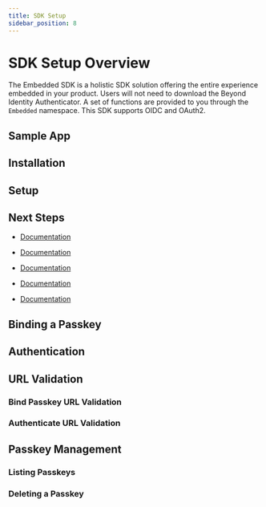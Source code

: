 ```yaml
---
title: SDK Setup
sidebar_position: 8
---
```












# SDK Setup Overview

The Embedded SDK is a holistic SDK solution offering the entire experience embedded in your product. Users will not need to download the Beyond Identity Authenticator. A set of functions are provided to you through the `Embedded` namespace. This SDK supports OIDC and OAuth2.

## Sample App

<Tabs groupId="sdks" queryString>
<TabItem value="javascript" label="JavaScript">

<SampleAppJavaScript/>

</TabItem>
<TabItem value="kotlin" label="Kotlin">

<SampleAppKotlin/>

</TabItem>
<TabItem value="swift" label="Swift">

<SampleAppSwift/>

</TabItem>
<TabItem value="reactnative" label="React Native">

<SampleAppReactNative/>

</TabItem>
<TabItem value="flutter" label="Flutter">

<SampleAppFlutter/>

</TabItem>
</Tabs>

## Installation

<Tabs groupId="sdks" queryString>
<TabItem value="javascript" label="JavaScript">

<InstallationJavaScript/>

</TabItem>
<TabItem value="kotlin" label="Kotlin">

<InstallationKotlin/>

</TabItem>
<TabItem value="swift" label="Swift">

<InstallationSwift/>

</TabItem>
<TabItem value="reactnative" label="React Native">

<InstallationReactNative/>

</TabItem>
<TabItem value="flutter" label="Flutter">

<InstallationFlutter/>

</TabItem>
</Tabs>

## Setup

<Tabs groupId="sdks" queryString>
<TabItem value="javascript" label="JavaScript">

<SetupJavaScript/>

</TabItem>
<TabItem value="kotlin" label="Kotlin">

<SetupKotlin/>

</TabItem>
<TabItem value="swift" label="Swift">

<SetupSwift/>

</TabItem>
<TabItem value="reactnative" label="React Native">

<SetupReactNative/>

</TabItem>
<TabItem value="flutter" label="Flutter">

<SetupFlutter/>

</TabItem>
</Tabs>

## Next Steps

<Tabs groupId="sdks" queryString>
<TabItem value="javascript" label="JavaScript">

<!---
- [Bind a Passkey](./bind-passkey)
- [Authentication](./authentication)
-->
- [Documentation](https://gobeyondidentity.github.io/bi-sdk-js/)

</TabItem>
<TabItem value="kotlin" label="Kotlin">

<!---
- [Bind a Passkey](./bind-passkey)
- [Authentication](./authentication)
-->
- [Documentation](https://gobeyondidentity.github.io/bi-sdk-android/)

</TabItem>
<TabItem value="swift" label="Swift">

<!---
- [Bind a Passkey](./bind-passkey)
- [Authentication](./authentication)
-->
- [Documentation](https://gobeyondidentity.github.io/bi-sdk-swift/documentation/beyondidentityembedded/)

</TabItem>
<TabItem value="reactnative" label="React Native">

<!---
- [Bind a Passkey](./bind-passkey)
- [Authentication](./authentication)
-->
- [Documentation](https://gobeyondidentity.github.io/bi-sdk-react-native/)

</TabItem>
<TabItem value="flutter" label="Flutter">

<!---
- [Bind a Passkey](./bind-passkey)
- [Authentication](./authentication)
-->
- [Documentation](https://gobeyondidentity.github.io/bi-sdk-flutter/)

</TabItem>
</Tabs>

## Binding a Passkey

<Tabs groupId="sdks" queryString>
<TabItem value="javascript" label="JavaScript">

<BindingAPasskeyJavaScript/>

</TabItem>
<TabItem value="kotlin" label="Kotlin">

<BindingAPasskeyKotlin/>

</TabItem>
<TabItem value="swift" label="Swift">

<BindingAPasskeySwift/>

</TabItem>
<TabItem value="reactnative" label="React Native">

<BindingAPasskeyReactNative/>

</TabItem>
<TabItem value="flutter" label="Flutter">

<BindingAPasskeyFlutter/>

</TabItem>
</Tabs>

## Authentication

<Tabs groupId="sdks" queryString>
<TabItem value="javascript" label="JavaScript">

<AuthenticationJavaScript/>

</TabItem>
<TabItem value="kotlin" label="Kotlin">

<AuthenticationKotlin/>

</TabItem>
<TabItem value="swift" label="Swift">

<AuthenticationSwift/>

</TabItem>
<TabItem value="reactnative" label="React Native">

<AuthenticationReactNative/>

</TabItem>
<TabItem value="flutter" label="Flutter">

<AuthenticationFlutter/>

</TabItem>
</Tabs>

## URL Validation

### Bind Passkey URL Validation

<Tabs groupId="sdks" queryString>
<TabItem value="javascript" label="JavaScript">

<BindPasskeyUrlValidationJavaScript/>

</TabItem>
<TabItem value="kotlin" label="Kotlin">

<BindPasskeyUrlValidationKotlin/>

</TabItem>
<TabItem value="swift" label="Swift">

<BindPasskeyUrlValidationSwift/>

</TabItem>
<TabItem value="reactnative" label="React Native">

<BindPasskeyUrlValidationReactNative/>

</TabItem>
<TabItem value="flutter" label="Flutter">

<BindPasskeyUrlValidationFlutter/>

</TabItem>
</Tabs>

### Authenticate URL Validation

<Tabs groupId="sdks" queryString>
<TabItem value="javascript" label="JavaScript">

<AuthenticateUrlValidationJavaScript/>

</TabItem>
<TabItem value="kotlin" label="Kotlin">

<AuthenticateUrlValidationKotlin/>

</TabItem>
<TabItem value="swift" label="Swift">

<AuthenticateUrlValidationSwift/>

</TabItem>
<TabItem value="reactnative" label="React Native">

<AuthenticateUrlValidationReactNative/>

</TabItem>
<TabItem value="flutter" label="Flutter">

<AuthenticateUrlValidationFlutter/>

</TabItem>
</Tabs>

## Passkey Management

### Listing Passkeys

<Tabs groupId="sdks" queryString>
<TabItem value="javascript" label="JavaScript">

<ListingPasskeysJavaScript/>

</TabItem>
<TabItem value="kotlin" label="Kotlin">

<ListingPasskeysKotlin/>

</TabItem>
<TabItem value="swift" label="Swift">

<ListingPasskeysSwift/>

</TabItem>
<TabItem value="reactnative" label="React Native">

<ListingPasskeysReactNative/>

</TabItem>
<TabItem value="flutter" label="Flutter">

<ListingPasskeysFlutter/>

</TabItem>
</Tabs>

### Deleting a Passkey

<Tabs groupId="sdks" queryString>
<TabItem value="javascript" label="JavaScript">

<DeletingAPasskeyJavaScript/>

</TabItem>
<TabItem value="kotlin" label="Kotlin">

<DeletingAPasskeyKotlin/>

</TabItem>
<TabItem value="swift" label="Swift">

<DeletingAPasskeySwift/>

</TabItem>
<TabItem value="reactnative" label="React Native">

<DeletingAPasskeyReactNative/>

</TabItem>
<TabItem value="flutter" label="Flutter">

<DeletingAPasskeyFlutter/>

</TabItem>
</Tabs>
